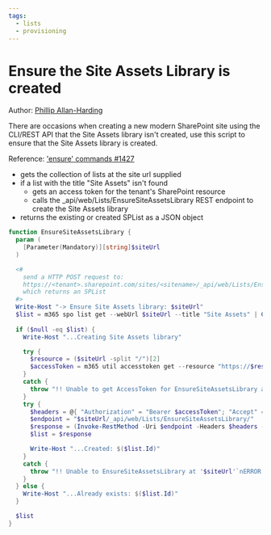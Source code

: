 ```yaml
---
tags:
  - lists
  - provisioning
---
```



# Ensure the Site Assets Library is created

Author: [Phillip Allan-Harding](https://github.com/phillipharding/)

There are occasions when creating a new modern SharePoint site using the CLI/REST API that the Site Assets library isn't created, use this script to ensure that the Site Assets library is created.

Reference: ['ensure' commands #1427](https://github.com/pnp/cli-microsoft365/discussions/1427)

- gets the collection of lists at the site url supplied
- if a list with the title "Site Assets" isn't found
  - gets an access token for the tenant's SharePoint resource
  - calls the _api/web/Lists/EnsureSiteAssetsLibrary REST endpoint to create the Site Assets library
- returns the existing or created SPList as a JSON object

<Tabs>
  <TabItem value="PowerShell">

  ```powershell
  function EnsureSiteAssetsLibrary {
    param (
      [Parameter(Mandatory)][string]$siteUrl
    )

    <#
      send a HTTP POST request to:
      https://<tenant>.sharepoint.com/sites/<sitename>/_api/web/Lists/EnsureSiteAssetsLibrary/
      which returns an SPList
    #>
    Write-Host "-> Ensure Site Assets library: $siteUrl"
    $list = m365 spo list get --webUrl $siteUrl --title "Site Assets" | ConvertFrom-Json
    
    if ($null -eq $list) {
      Write-Host "...Creating Site Assets library"

      try {
        $resource = ($siteUrl -split "/")[2]
        $accessToken = m365 util accesstoken get --resource "https://$resource" --output text
      }
      catch {
        throw "!! Unable to get AccessToken for EnsureSiteAssetsLibrary at '$siteUrl'`nERROR: $_"
      }
      try {
        $headers = @{ "Authorization" = "Bearer $accessToken"; "Accept" = "application/json;odata=nometadata" }
        $endpoint = "$siteUrl/_api/web/Lists/EnsureSiteAssetsLibrary/"
        $response = (Invoke-RestMethod -Uri $endpoint -Headers $headers -Method POST)
        $list = $response

        Write-Host "...Created: $($list.Id)"
      }
      catch {
        throw "!! Unable to EnsureSiteAssetsLibrary at '$siteUrl'`nERROR: $_"
      }
    } else {
      Write-Host "...Already exists: $($list.Id)"
    }

    $list
  }
  ```

  </TabItem>
</Tabs>

